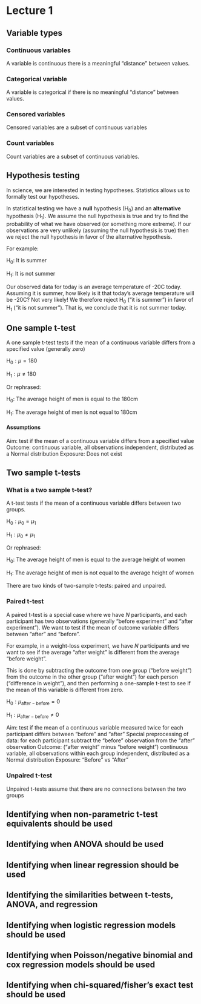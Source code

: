 # Lecture 1 {#intro}

## Variable types

### Continuous variables

A variable is continuous there is a meaningful "distance" between values.

### Categorical variable

A variable is categorical if there is no meaningful "distance" between values.

### Censored variables

Censored variables are a subset of continuous variables

### Count variables

Count variables are a subset of continuous variables.

## Hypothesis testing

In science, we are interested in testing hypotheses. Statistics allows us to formally test our hypotheses.

In statistical testing we have a **null** hypothesis ($\text{H}_0$) and an **alternative** hypothesis ($\text{H}_1$). We assume the null hypothesis is true and try to find the probability of what we have observed (or something more extreme). If our observations are very unlikely (assuming the null hypothesis is true) then we reject the null hypothesis in favor of the alternative hypothesis.

For example:

$\text{H}_0$: It is summer

$\text{H}_1$: It is not summer

Our observed data for today is an average temperature of -20C today. Assuming it is summer, how likely is it that today's average temperature will be -20C? Not very likely! We therefore reject $\text{H}_0$ ("it is summer") in favor of $\text{H}_1$ ("it is not summer"). That is, we conclude that it is not summer today.

## One sample t-test

A one sample t-test tests if the mean of a continuous variable differs from a specified value (generally zero)

$\text{H}_0: \mu = 180$

$\text{H}_1: \mu \ne 180$

Or rephrased:

$\text{H}_0$: The average height of men is equal to the 180cm

$\text{H}_1$: The average height of men is not equal to 180cm

#### Assumptions

Aim: test if the mean of a continuous variable differs from a specified value
Outcome: continuous variable, all observations independent, distributed as a Normal distribution
Exposure: Does not exist

## Two sample t-tests

### What is a two sample t-test?

A t-test tests if the mean of a continuous variable differs between two groups.

$\text{H}_0: \mu_0 = \mu_1$

$\text{H}_1: \mu_0 \ne \mu_1$

Or rephrased:

$\text{H}_0$: The average height of men is equal to the average height of women

$\text{H}_1$: The average height of men is not equal to the average height of women

There are two kinds of two-sample t-tests: paired and unpaired.

### Paired t-test

A paired t-test is a special case where we have $N$ participants, and each participant has two observations (generally "before experiment" and "after experiment"). We want to test if the mean of outcome variable differs between "after" and "before".

For example, in a weight-loss experiment, we have $N$ participants and we want to see if the average "after weight" is different from the average "before weight".

This is done by subtracting the outcome from one group ("before weight") from the outcome in the other group ("after weight") for each person ("difference in weight"), and then performing a one-sample t-test to see if the mean of this variable is different from zero. 

$\text{H}_0: \mu_{\text{after}-\text{before}} = 0$

$\text{H}_1: \mu_{\text{after}-\text{before}} \ne 0$

Aim: test if the mean of a continuous variable measured twice for each participant differs between "before" and "after"
Special preprocessing of data: for each participant subtract the "before" observation from the "after" observation
Outcome: ("after weight" minus "before weight") continuous variable, all observations within each group independent, distributed as a Normal distribution
Exposure: "Before" vs "After"

### Unpaired t-test

Unpaired t-tests assume that there are no connections between the two groups

## Identifying when non-parametric t-test equivalents should be used

## Identifying when ANOVA should be used

## Identifying when linear regression should be used

## Identifying the similarities between t-tests, ANOVA, and regression

## Identifying when logistic regression models should be used

## Identifying when Poisson/negative binomial and cox regression models should be used

## Identifying when chi-squared/fisher’s exact test should be used
